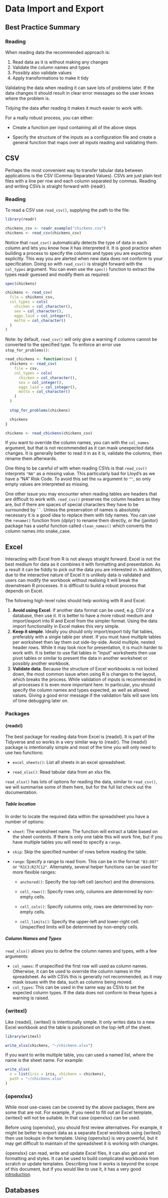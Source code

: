 # Data Import and Export {#data-io}

## Best Practice Summary

### Reading

When reading data the recommended approach is:

1.  Read data as it is without making any changes
2.  Validate the column names and types
3.  Possibly also validate values
4.  Apply transformations to make it tidy

Validating the data when reading it can save lots of problems later. If the data changes it should result in clear error messages so the user knows where the problem is.

Tidying the data after reading it makes it much easier to work with.

For a really robust process, you can either:

-   Create a function per input containing all of the above steps

-   Specify the structure of the inputs as a configuration file and create a general function that maps over all inputs reading and validating them.

## CSV

Perhaps the most convenient way to transfer tabular data between applications is the CSV (Comma-Separated Values). CSVs are just plain text files with a line per row and each column separated by commas. Reading and writing CSVs is straight forward with {readr}.

### Reading

To read a CSV use `read_csv()`, supplying the path to the file:

```r
library(readr)

chickens_csv <- readr_example("chickens.csv")
chickens <- read_csv(chickens_csv)
```

Notice that `read_csv()` automatically detects the type of data in each column and lets you know how it has interpreted it. It is good practice when building a process to specify the columns and types you are expecting explicitly. This way you are alerted when new data does not conform to your specification. Doing so with `read_csv()` is straight forward with the `col_types` argument. You can even use the `spec()` function to extract the types readr guessed and modify them as required:

```r
spec(chickens)
```

```r
chickens <- read_csv(
  file = chickens_csv,
  col_types = cols(
    chicken = col_character(),
    sex = col_character(),
    eggs_laid = col_integer(),
    motto = col_character()
  )
)
```

Note: by default, `read_csv()` will only give a warning if columns cannot be converted to the specified type. To enforce an error use `stop_for_problems()`:

```r
read_chickens <- function(csv) {
  chickens <- read_csv(
    file = csv,
    col_types = cols(
      chicken = col_character(),
      sex = col_integer(),
      eggs_laid = col_integer(),
      motto = col_character()
    )
  )
  
  stop_for_problems(chickens)

  chickens
}

chickens <- read_chickens(chickens_csv)
```

If you want to override the column names, you can with the `col_names` argument, but that is not recommended as it can mask unexpected data changes. It is generally better to read it in as it is, validate the columns, then rename them afterwards.

One thing to be careful of with when reading CSVs is that `read_csv()` interprets `"NA"` as a missing value. This particularly bad for Lloyd's as we have a "NA" Risk Code. To avoid this set the `na` argument to `""`, so only empty values are interpreted as missing.

One other issue you may encounter when reading tables are headers that are difficult to work with. `read_csv()` preserves the column headers as they are, but if there are spaces of special characters they have to be surrounded by ``` `` ```. Unless the preservation of names is absolutely necessary it is a good idea to replace them with tidy names. You can use the `rename()` function from {dplyr} to rename them directly, or the {janitor} package has a useful function called `clean_names()` which converts the column names into snake_case.

## Excel

Interacting with Excel from R is not always straight forward. Excel is not the best medium for data as it combines it with formatting and presentation. As a result it can be fiddly to pick out the data you are interested in. In addition, due to the interactive nature of Excel it is unlikely data is validated and users can modify the workbook without realising it will break the downstream R processes. It is difficult to build a robust process that depends on Excel.

The following high-level rules should help working with R and Excel:

1.  **Avoid using Excel**. If another data format can be used, e.g. CSV or a database, then use it. It is better to have a more robust medium and import/export into R and Excel from the simpler format. Using the data import functionality in Excel makes this very simple.
2.  **Keep it simple**. Ideally you should only import/export tidy flat tables, preferably with a single table per sheet. If you must have multiple tables per worksheet then lay them out side-by-side. Avoid multiple, nested header rows. While it may look nice for presentation, it is much harder to work with. It is better to use flat tables in "input" worksheets then use pivot tables or similar to present the data in another worksheet or possibly another workbook.
3.  **Validate data**. Because the structure of Excel workbooks is not locked down, the most common issue when using R is changes to the layout, which breaks the process. While validation of inputs is recommended in all processes it is even more important here. In particular, you should specify the column names and types expected, as well as allowed values. Giving a good error message if the validation fails will save lots of time debugging later on.

### Packages

#### {readxl}

The best package for reading data from Excel is {readxl}. It is part of the Tidyverse and so works in a very similar way to {readr}. The {readxl} package is intentionally simple and most of the time you will only need to use two functions:

-   `excel_sheets()`: List all sheets in an excel spreadsheet.

-   `read_xlsx()`: Read tabular data from an xlsx file.

`read_xlsx()` has lots of options for reading the data, similar to `read_csv()`, we will summarise some of them here, but for the full list check out the documentation.

##### Table location

In order to locate the required data within the spreadsheet you have a number of options:

-   `sheet`: The worksheet name. The function will extract a table based on the sheet contents. If there is only one table this will work fine, but if you have multiple tables you will need to specify a `range`.

-   `skip`: Skip the specified number of rows before reading the table.

-   `range`: Specify a range to read from. This can be in the format `"B3:D87"` or `"R1C3:R27C12"`. Alternately, several helper functions can be used for more flexible ranges:

    -   `anchored()`: Specify the top-left cell (anchor) and the dimensions.

    -   `cell_rows()`: Specify rows only, columns are determined by non-empty cells.

    -   `cell_cols()`: Specify columns only, rows are determined by non-empty cells.

    -   `cell_limits()`: Specify the upper-left and lower-right cell. Unspecified limits will be determined by non-empty cells.

##### Column Names and Types

`read_xlsx()` allows you to define the column names and types, with a few arguments:

-   `col_names`: If unspecified the first row will used as column names. Otherwise, it can be used to override the column names in the spreadsheet. As with CSVs this is generally not recommended, as it may mask issues with the data, such as columns being moved.
-   `col_types`: This can be used in the same way as CSVs to set the expected column types. If the data does not conform to these types a warning is raised.

### {writexl}

Like {readxl}, {writexl} is intentionally simple. It only writes data to a new Excel workbook and the table is positioned on the top-left of the sheet.

```r
library(writexl)

write_xlsx(chickens, "~/chickens.xlsx")
```

If you want to write multiple table, you can used a named list, where the name is the sheet name. For example:

```r
write_xlsx(
  x = list(iris = iris, chickens = chickens), 
  path = "~/chickens.xlsx"
)
```

### {openxlsx}

While most use-cases can be covered by the above packages, there are some that are not. For example, if you need to fill out an Excel template, {writexl} will not be suitable. In that case {openxlsx} can be used.

Before using {openxlsx}, you should first review alternatives. For example, it might be better to export data as a separate Excel workbook using {writexl} then use lookups in the template. Using {openxlsx} is very powerful, but it may get difficult to maintain of the spreadsheet it is working with changes.

{openxlsx} can read, write and update Excel files, it can also get and set formatting and styles. It can be used to build complicated workbooks from scratch or update templates. Describing how it works is beyond the scope of this document, but if you would like to use it, it has a very good [introduction](https://ycphs.github.io/openxlsx/articles/Introduction.html).

## Databases

